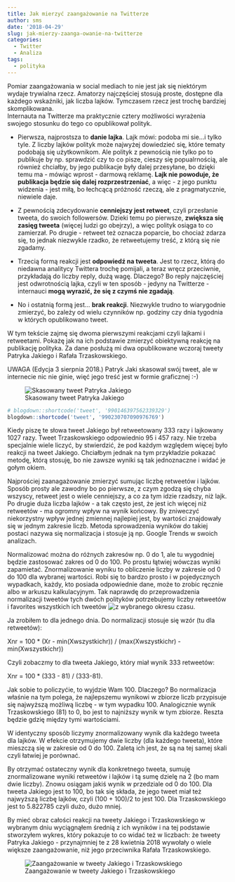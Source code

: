 ```yaml
---
title: Jak mierzyć zaangażowanie na Twitterze
author: sms
date: '2018-04-29'
slug: jak-mierzy-zaanga-owanie-na-twitterze
categories:
  - Twitter
  - Analiza
tags:
  - polityka
---
```


Pomiar zaangażowania w social mediach to nie jest jak się niektórym wydaje trywialna rzecz. Amatorzy najczęściej stosują proste, dostępne dla każdego wskaźniki, jak liczba lajków. Tymczasem rzecz jest trochę bardziej skomplikowana.  
Internauta na Twitterze ma praktycznie cztery możliwości wyrażenia swojego stosunku do tego co opublikował polityk.

- Pierwsza, najprostsza to **danie lajka**. Lajk mówi: podoba mi sie...i tylko tyle. Z liczby lajków polityk może najwyżej dowiedzieć się, które tematy podobają się użytkownikom. Ale polityk z pewnością nie tylko po to publikuje by np. sprawdzić czy to co pisze, cieszy się popualrnością, ale również chciałby, by jego publikacje były dalej przesyłane, bo dzięki temu ma  - mówiąc wprost - darmową reklamę. **Lajk nie powoduje, że publikacja będzie się dalej rozprzestrzeniać**, a więc - z jego punktu widzenia - jest miłą, bo łechcącą próżność rzeczą, ale z  pragmatycznie, niewiele daje.

- Z pewnością zdecydowanie **cenniejszy jest retweet**, czyli przesłanie tweeta, do swoich followersów. Dzieki temu po pierwsze, **zwiększa się zasięg tweeta** (więcej ludzi go obejrzy), a więc polityk osiąga to co zamierzał. Po drugie - retweet też oznacza poparcie, bo chociaż zdarza się, to jednak niezwykle rzadko, że retweetujemy treść, z którą się nie zgadamy.

- Trzecią formą reakcji jest **odpowiedź na tweeta**. Jest to rzecz, którą do niedawna analitycy Twittera trochę pomijali, a teraz wręcz przeciwnie, przykładają do liczby reply, dużą wagę. Dlaczego? Bo reply najczęściej jest odwrotnością lajka, czyli w ten sposób - jedyny na Twitterze - internauci **mogą wyrazić, że się z czymś nie zgadają**. 

- No i ostatnią formą jest... **brak reakcji**. Niezwykle trudno to  wiarygodnie zmierzyć, bo zależy od wielu czynników np. godziny czy dnia tygodnia w których opublikowano tweet.

W tym tekście zajmę się dwoma pierwszymi reakcjami czyli lajkami i retweetami. Pokażę jak na ich podstawie zmierzyć obiektywną reakcję na publikację polityka. Za dane posłużą mi dwa opublikowane wczoraj tweety Patryka Jakiego i Rafała Trzaskowskiego.

UWAGA (Edycja 3 sierpnia 2018.)
Patryk Jaki skasował swój tweet, ale w internecie nic nie ginie, więć jego treść jest w formie graficznej :-)

![Skasowany tweet Patryka Jakiego](http://dziennikarz.pl/static/img/Jaki_skasowany_tweet.png)

```r
# blogdown::shortcode('tweet', '990146397562339329')
blogdown::shortcode('tweet', '990230707090976769')

```

Kiedy piszę te słowa tweet Jakiego był retweetowany 333 razy i lajkowany 1027 razy. Tweet Trzaskowskiego odpowiednio 95 i 457 razy. Nie trzeba specjalnie wiele liczyć, by stwierdzić, że pod każdym względem więcej było reakcji na tweet Jakiego. Chciałbym jednak na tym przykładzie pokazać metodę, którą stosuję, bo nie zawsze wyniki są tak jednoznaczne i widać je gołym okiem.

Najprościej zaanagażowanie zmierzyć sumując liczbę retweetów i lajków. Sposób prosty ale zawodny bo po pierwsze, z czym zgodzą się chyba wszyscy, retweet jest o wiele cenniejszy, a co za tym idzie rzadszy, niż lajk. Po drugie duża liczba lajków - a tak często jest, że jest ich więcej niż retweetów - ma ogromny wpływ na wynik końcowy. By zniweczyć niekorzystny wpływ jednej zmiennej najlepiej jest, by wartości znajdowały się w jednym zakresie liczb. Metoda sprowadzenia wyników do takiej postaci nazywa się normalizacja i stosuje ją np. Google Trends w swoich analizach.

Normalizować można do różnych zakresów np. 0 do 1, ale tu wygodniej będzie zastosować zakres od 0 do 100. Po prostu łątwiej wówczas wyniki zapamietać.  Znormalizowanie wyniku to obliczenie liczby w zakresie od 0 do 100 dla wybranej wartości. Robi się to bardzo prosto i w pojedycznych wypadkach, każdy, kto posiada odpowiednie dane, może to zrobic ręcznie albo w arkuszu kalkulacyjnym. Tak naprawdę do przeprowadzenia normalizacji tweetów tych dwóch polityków potrzebujemy liczby retweetów i favorites wszystkich ich tweetów ![z wybranego okresu czasu.](images/tabela_wyniki_jaki_trzaskowski.png) 

Ja zrobiłem to dla jednego dnia. 
Do normalizacji stosuje się wzór (tu dla retweetów):

Xnr = 100 * (Xr - min(Xwszystkichr)) / (max(Xwszystkichr) - min(Xwszystkichr))

Czyli zobaczmy to dla tweeta Jakiego, który miał wynik 333 retweetów:

Xnr = 100 * (333 - 81) / (333-81).

Jak sobie to policzyćie, to wyjdzie Wam 100. Dlaczego? Bo normalizacja właśnie na tym polega, że najlepszemu wynikowi w zbiorze liczb przypisuje się najwyższą możliwą liczbę - w tym wypadku 100. Analogicznie wynik Trzaskowskiego (81) to 0, bo jest to najniższy wynik w tym zbiorze. Reszta będzie gdzię między tymi wartościami. 

W identyczny sposób liczymy znormalizowany wynik dla każdego tweeta dla lajków. W efekcie otrzymujemy dwie liczby (dla każdego tweeta), które mieszczą się w zakresie od 0 do 100. Zaletą ich jest, że są na tej samej skali czyli łatwiej je porównać. 

By otrzymać ostateczny wynik dla konkretnego tweeta, sumuję znormalizowane wyniki retweetów i lajków i tą sumę  dzielę na 2 (bo mam dwie liczby). Znowu osiągam jakiś wynik w przedziale od 0 do 100. Dla tweeta Jakiego jest to 100, bo tak się składa, że jego tweet miał też najwyższą liczbę lajków, czyli (100 + 100)/2 to jest 100. Dla Trzaskowskiego jest to 5.822785 czyli dużo, dużo mniej. 

By mieć obraz całości reakcji na tweety Jakiego i Trzaskowskiego w wybranym dniu wyciągnąłem średnią z ich wyników i na tej podstawie stworzyłem wykres, który pokazuje to co widać też w liczbach: że tweety Patryka Jakiego - przynajmniej te z 28 kwietnia 2018 wywołały o wiele większe zaangażowanie, niż jego przeciwnika Rafała Trzaskowskiego.

![Zaangażowanie w tweety Jakiego i Trzaskowskiego](images/jaki_vs_czaskowski_reakcje.png)

